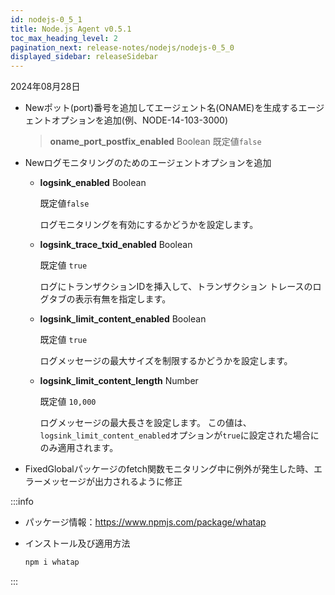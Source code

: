 ```yaml
---
id: nodejs-0_5_1
title: Node.js Agent v0.5.1
toc_max_heading_level: 2
pagination_next: release-notes/nodejs/nodejs-0_5_0
displayed_sidebar: releaseSidebar
---
```


2024年08月28日

- <Status priority='1'>New</Status>ポット(port)番号を追加してエージェント名(ONAME)を生成するエージェントオプションを追加(例、NODE-14-103-3000)

  > **oname_port_postfix_enabled** <span class='type'>Boolean</span> 既定値`false`

- <Status priority='1'>New</Status>ログモニタリングのためのエージェントオプションを追加

  - **logsink_enabled** <span class='type'>Boolean</span>

    既定値`false`

    ログモニタリングを有効にするかどうかを設定します。

  - **logsink_trace_txid_enabled** <span class='type'>Boolean</span>

    既定値 `true`

    ログにトランザクションIDを挿入して、トランザクション トレースのログタブの表示有無を指定します。

  - **logsink_limit_content_enabled** <span class='type'>Boolean</span>

    既定値 `true`

    ログメッセージの最大サイズを制限するかどうかを設定します。

  - **logsink_limit_content_length** <span class='type'>Number</span>

    既定値 `10,000`

    ログメッセージの最大長さを設定します。 この値は、`logsink_limit_content_enabled`オプションが`true`に設定された場合にのみ適用されます。

- <Status priority='0'>Fixed</Status>Globalパッケージのfetch関数モニタリング中に例外が発生した時、エラーメッセージが出力されるように修正

:::info

- パッケージ情報：https://www.npmjs.com/package/whatap

- インストール及び適用方法

  ```bash
  npm i whatap
  ```

:::
